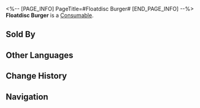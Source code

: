 <%-- [PAGE_INFO]
PageTitle=#Floatdisc Burger#
[END_PAGE_INFO] --%>
{{Item Infobox
|id          = 408609
|image       = Item Floatdisc Burger.png
|type        = Consumable
|invCategory = Consumables
|rarity      = 3
|effect      = Upon use, Max HP of all allies increases by 14% plus an extra 360 for the next battle.
|description = This burger earns its name from the crunchy disc-shaped flaky chip nestled between the buns, and only a few individuals can consume it in a dignified way. In certain taverns, devouring a Floatdisc Burger without using your hands has become somewhat of a legendary challenge.
|source1     = [[Clock Diner]]
}}
{{Description|''"Why is it that some Halovians always find fault with its appearance?"''}}
'''Floatdisc Burger''' is a [[Consumable]].

==Sold By==
{{Shop Availability}}

==Other Languages==
{{Other Languages
|en   = Floatdisc Burger
|zhs  = 飞碟堡
|zht  = 飛碟堡
|ja   = UFOバーガー
|ko   = UFO 버거
|es   = Discoburger
|fr   = Discoburger
|ru   = Парящий бургер
|th   = Floatdisc Burger
|vi   = Burger Đĩa Bay
|de   = Ufo-Burger
|id   = Floatdisc Burger
|pt   = OVINIBurger
}}

==Change History==
{{Change History|2.0}}

==Navigation==
{{Consumable Navbox}}